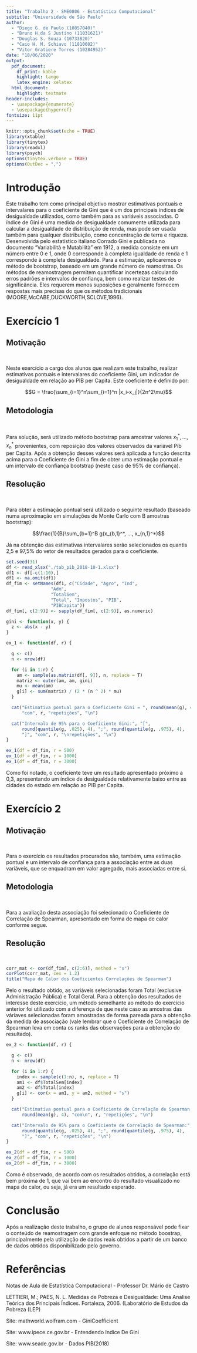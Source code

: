 ---
title: "Trabalho 2 - SME0806 - Estatística Computacional"
subtitle: "Universidade de São Paulo"
author:
  - "Diego G. de Paulo (10857040)"
  - "Bruno H.da S Justino (11031621)"
  - "Douglas S. Souza (10733820)"
  - "Caio H. M. Schiavo (11810602)"
  - "Vitor Gratiere Torres (10284952)"
date: "18/06/2020"
output:
  pdf_document:
    df_print: kable
    highlight: tango
    latex_engine: xelatex
  html_document:
    highlight: textmate
header-includes:
  - \usepackage{enumerate}
  - \usepackage{hyperref}
fontsize: 11pt
---

\newpage
\tableofcontents
\newpage

```{r setup, include=FALSE}
knitr::opts_chunk$set(echo = TRUE)
library(xtable)
library(tinytex)
library(readxl)
library(psych)
options(tinytex.verbose = TRUE)
options(OutDec = ",")
```

# Introdução

Este trabalho tem como principal objetivo mostrar estimativas pontuais e intervalares para o coeficiente de Gini que é um dos principais índices de desigualdade utilizados, como também para as variáveis associadas.
O índice de Gini é uma medida de desigualdade comumente utilizada para calcular a desigualdade de distribuição de renda, mas pode ser usada também para qualquer distribuição, como concentração de terra e riqueza. Desenvolvida pelo estatístico italiano Corrado Gini e publicada no documento “Variabilità e Mutabilità” em 1912, a medida consiste em um número entre 0 e 1, onde 0 corresponde à completa igualdade de renda e 1 corresponde à completa desigualdade.
Para a estimação, aplicaremos o método de bootstrap, baseado em um grande número de reamostras. Os métodos de reamostragem permitem quantificar incertezas calculando erros padrões e intervalos de confiança, bem como realizar testes de significância. Eles requerem menos suposições e geralmente fornecem respostas mais precisas do que os métodos tradicionais (MOORE,McCABE,DUCKWORTH,SCLOVE,1996).

# Exercício 1

## Motivação

&nbsp;

Neste exercício a cargo dos alunos que realizam este trabalho, realizar estimativas pontuais e intervalares do coeficiente Gini, um indicador de desigualdade em relação ao PIB per Capita. Este coeficiente é definido por:

$$G = \frac{\sum_{i=1}^n\sum_{i=1}^n |x_i-x_j|}{2n^2\mu}$$

## Metodologia

&nbsp;

Para solução, será utilizado método bootstrap para amostrar valores $x_1^*, ..., x_n^*$ provenientes, com reposição dos valores observados da variável Pib per Capita. Após a obtenção desses valores será aplicada a função descrita acima para o Coeficiente de Gini a fim de obter uma estimação pontual e um intervalo de confiança bootstrap (neste caso de 95% de confiança).

## Resolução

&nbsp;

Para obter a estimação pontual será utilizado o seguinte resultado (baseado numa aproximação em simulações de Monte Carlo com B amostras bootstrap):

$$\frac{1}{B}\sum_{b=1}^B g(x_{b,1}^*, ..., x_{n,1}^*)$$

Já na obtenção das estimativas intervalares serão selecionados os quantis 2,5 e 97,5% do vetor de resultados gerados para o coeficiente.

\newpage

```{r, echo = T, include=FALSE}
set.seed(31)
df <- read_xlsx("./tab_pib_2018-10-1.xlsx")
df1 <- df[-c(1:10),]
df1 <- na.omit(df1)
df_fim <- setNames(df1, c("Cidade", "Agro", "Ind",
                 "Adm",
                 "TotalSem",
                 "Total", "Impostos", "PIB",
                 "PIBCapita"))
df_fim[, c(2:9)] <- sapply(df_fim[, c(2:9)], as.numeric)
```

```{r, echo = T}
gini <- function(x, y) {
  z <- abs(x - y)
}

ex_1 <- function(df, r) {

  g <- c()
  n <- nrow(df)

  for (i in 1:r) {
    am <- sample(as.matrix(df[, 9]), n, replace = T)
    matriz <- outer(am, am, gini)
    mu <- mean(am)
    g[i] <- sum(matriz) / (2 * (n ^ 2) * mu)
  }

  cat("Estimativa pontual para o Coeficiente Gini = ", round(mean(g), 4),
      "com", r, "repetições", "\n")

  cat("Intervalo de 95% para o Coeficiente Gini:", "[",
      round(quantile(g, .025), 4), ";", round(quantile(g, .975), 4),
      "]", "com", r, "\nrepetições", "\n")
}

ex_1(df = df_fim, r = 500)
ex_1(df = df_fim, r = 1000)
ex_1(df = df_fim, r = 3000)
```

Como foi notado, o coeficiente teve um resultado apresentado próximo a 0,3, apresentando um índice de desigualdade relativamente baixo entre as cidades do estado em relação ao PIB per Capita.

\newpage

# Exercício 2

## Motivação

&nbsp;

Para o exercício os resultados procurados são, também, uma estimação pontual e um intervalo de confiança para a associação entre as duas variáveis, que se enquadram em valor agregado, mais associadas entre si.

## Metodologia

&nbsp;

Para a avaliação desta associação foi selecionado o Coeficiente de Correlação de Spearman, apresentado em forma de mapa de calor conforme segue.

## Resolução

&nbsp;

```{r, echo=TRUE}
corr_mat <- cor(df_fim[, c(2:6)], method = "s")
corPlot(corr_mat, cex = 1.2)
title("Mapa de Calor dos Coeficientes Correlações de Spearman")
```

Pelo o resultado obtido, as variáveis selecionadas foram Total (exclusive Administração Pública) e Total Geral. Para a obtenção dos resultados de interesse deste exercício, um método semelhante ao método do exercício anterior foi utilizado com a diferença de que neste caso as amostras das váriaves selecionadas foram amostradas de forma pareada para a obtenção da medida de associação (vale lembrar que o Coeficiente de Correlação de Spearman leva em conta os ranks das observações para a obtenção do resultado).

```{r, echo=TRUE}
ex_2 <- function(df, r) {

  g <- c()
  n <- nrow(df)

  for (i in 1:r) {
    index <- sample(c(1:n), n, replace = T)
    am1 <- df$TotalSem[index]
    am2 <- df$Total[index]
    g[i] <- cor(x = am1, y = am2, method = "s")
  }

  cat("Estimativa pontual para o Coeficiente de Correlação de Spearman = ",
      round(mean(g), 4), "com\n", r, "repetições", "\n")

  cat("Intervalo de 95% para o Coeficiente de Correlação de Spearman:", "\n[",
      round(quantile(g, .025), 4), ";", round(quantile(g, .975), 4),
      "]", "com", r, "repetições", "\n")
}

ex_2(df = df_fim, r = 500)
ex_2(df = df_fim, r = 1000)
ex_2(df = df_fim, r = 3000)

```

Como é observado, de acordo com os resultados obtidos, a correlação está bem próxima de 1, que vai bem ao encontro do resultado visualizado no mapa de calor, ou seja, já era um resultado esperado.

# Conclusão

Após a realização deste trabalho, o grupo de alunos responsável pode fixar o conteúdo de reamostragem com grande enfoque no método boostrap, principalmente pela utilização de dados reais obtidos a partir de um banco de dados obtidos disponibilizado pelo governo.

# Referências

Notas de Aula de Estatística Computacional - Professor Dr. Mário de Castro

LETTIERI, M.; PAES, N. L. Medidas de Pobreza e Desigualdade: Uma Analise Teórica dos Principais
Índices. Fortaleza, 2006. (Laboratório de Estudos da Pobreza (LEP)

Site: mathworld.wolfram.com - GiniCoefficient

Site: www.ipece.ce.gov.br - Entendendo Indice De Gini

Site: www.seade.gov.br - Dados PIB(2018)
